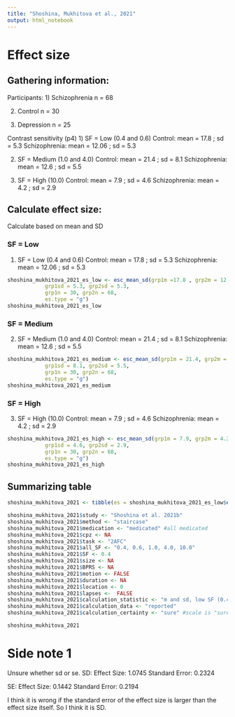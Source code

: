 ```yaml
---
title: "Shoshina, Mukhitova et al., 2021"
output: html_notebook
---
```


# Effect size

## Gathering information:

Participants:
1) Schizophrenia n = 68

2) Control n = 30

3) Depression n = 25


Contrast sensitivity (p4)
1) SF = Low (0.4 and 0.6)
Control: mean = 17.8 ; sd = 5.3
Schizophrenia: mean = 12.06 ; sd = 5.3

2)  SF = Medium (1.0 and 4.0)
Control: mean = 21.4 ; sd = 8.1
Schizophrenia: mean = 12.6 ; sd = 5.5

3)  SF = High (10.0)
Control: mean = 7.9 ; sd = 4.6
Schizophrenia: mean = 4.2 ; sd = 2.9


## Calculate effect size:
Calculate based on mean and SD

### SF = Low
1) SF = Low (0.4 and 0.6)
Control: mean = 17.8 ; sd = 5.3
Schizophrenia: mean = 12.06 ; sd = 5.3
```r
shoshina_mukhitova_2021_es_low <- esc_mean_sd(grp1m =17.8 , grp2m = 12.06, 
            grp1sd = 5.3, grp2sd = 5.3, 
            grp1n = 30, grp2n = 68, 
            es.type = "g")
shoshina_mukhitova_2021_es_low
```


### SF = Medium
2)  SF = Medium (1.0 and 4.0)
Control: mean = 21.4 ; sd = 8.1
Schizophrenia: mean = 12.6 ; sd = 5.5
```r
shoshina_mukhitova_2021_es_medium <- esc_mean_sd(grp1m = 21.4, grp2m = 12.6,
            grp1sd = 8.1, grp2sd = 5.5, 
            grp1n = 30, grp2n = 68, 
            es.type = "g")
shoshina_mukhitova_2021_es_medium
```


### SF = High
3)  SF = High (10.0)
Control: mean = 7.9 ; sd = 4.6
Schizophrenia: mean = 4.2 ; sd = 2.9
```r
shoshina_mukhitova_2021_es_high <- esc_mean_sd(grp1m = 7.9, grp2m = 4.2, 
            grp1sd = 4.6, grp2sd = 2.9, 
            grp1n = 30, grp2n = 68, 
            es.type = "g")
shoshina_mukhitova_2021_es_high
```

## Summarizing table
```r
shoshina_mukhitova_2021 <- tibble(es = shoshina_mukhitova_2021_es_low$es, se = shoshina_mukhitova_2021_es_low$se ) 

shoshina_mukhitova_2021$study <- "Shoshina et al. 2021b"
shoshina_mukhitova_2021$method <- "staircase"
shoshina_mukhitova_2021$medication <- "medicated" #all medicated
shoshina_mukhitova_2021$cpz <- NA
shoshina_mukhitova_2021$task <- "2AFC"
shoshina_mukhitova_2021$all_SF <- "0.4, 0.6, 1.0, 4.0, 10.0" 
shoshina_mukhitova_2021$SF <- 0.4
shoshina_mukhitova_2021$size <- NA
shoshina_mukhitova_2021$BPRS <- NA
shoshina_mukhitova_2021$motion <- FALSE 
shoshina_mukhitova_2021$duration <- NA
shoshina_mukhitova_2021$location <- 0
shoshina_mukhitova_2021$lapses <-  FALSE
shoshina_mukhitova_2021$calculation_statistic <- "m and sd, low SF (0.4 and 0.6)"  
shoshina_mukhitova_2021$calculation_data <- "reported" 
shoshina_mukhitova_2021$calculation_certainty <- "sure" #scale is "sure", "unsure", "very unsure"

shoshina_mukhitova_2021
```


# Side note 1
Unsure whether sd or se.
SD: Effect Size:   1.0745
 Standard Error:   0.2324
 
SE: Effect Size:   0.1442
 Standard Error:   0.2194 
 
I think it is wrong if the standard error of the effect size is larger than the effect size itself. So I think it is SD.

